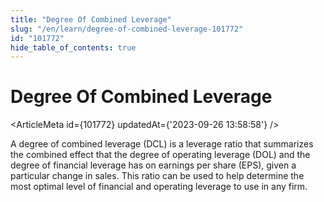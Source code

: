 ```yaml
---
title: "Degree Of Combined Leverage"
slug: "/en/learn/degree-of-combined-leverage-101772"
id: "101772"
hide_table_of_contents: true
---
```



# Degree Of Combined Leverage

<ArticleMeta id={101772} updatedAt={'2023-09-26 13:58:58'} />
<div className='border-solid border-b border-t-0 my-4 border-[var(--ifm-color-gray-300)]' />

A degree of combined leverage (DCL) is a leverage ratio that summarizes the combined effect that the degree of operating leverage (DOL) and the degree of financial leverage has on earnings per share (EPS), given a particular change in sales. This ratio can be used to help determine the most optimal level of financial and operating leverage to use in any firm.
